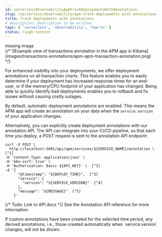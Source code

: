 ```yaml
---
id: serverlessObservabilityApmTrackDeploymentsWithAnnotations
slug: /serverless/observability/apm-track-deployments-with-annotations
title: Track deployments with annotations
# description: Description to be written
tags: [ 'serverless', 'observability', 'how-to' ]
status: rough content
---
```



<RoughContent />


<div id="transactions-annotations"></div>

<div style={{ backgroundColor: "#F1F4FA", width: "100%", height: "250px", textAlign: "center", paddingTop: "110px", marginBottom: "20px" }}><DocIcon type="image" title="missing image"/> missing image</div>
{/* ![Example view of transactions annotation in the APM app in Kibana](images/transactions-annotations/apm-apm-transaction-annotation.png) */}

For enhanced visibility into your deployments, we offer deployment annotations on all transaction charts.
This feature enables you to easily determine if your deployment has increased response times for an end-user,
or if the memory/CPU footprint of your application has changed.
Being able to quickly identify bad deployments enables you to rollback and fix issues without causing costly outages.

By default, automatic deployment annotations are enabled.
This means the APM app will create an annotation on your data when the `service.version` of your application changes.

Alternatively, you can explicitly create deployment annotations with our annotation API.
The API can integrate into your CI/CD pipeline,
so that each time you deploy, a POST request is sent to the annotation API endpoint:

```curl
curl -X POST \
  http://localhost:5601/api/apm/services/${SERVICE_NAME}/annotation \  [^1]
-H 'Content-Type: application/json' \
-H 'kbn-xsrf: true' \
-H 'Authorization: Basic ${API_KEY}' \  [^2]
-d '{
      "@timestamp": "${DEPLOY_TIME}",  [^3]
      "service": {
        "version": "${SERVICE_VERSION}"  [^4]
      },
      "message": "${MESSAGE}"  [^5]
    }'
```
[^1]: The `service.name` of your application
[^2]: An APM app API key with sufficient privileges
[^3]: The time of the deployment
[^4]: The `service.version` to be displayed in the annotation
[^5]: A custom message to be displayed in the annotation

{/* Todo: Link to API docs */}
See the Annotation API reference for more information.

<DocCallOut title="Note">
If custom annotations have been created for the selected time period, any derived annotations, i.e., those created automatically when `service.version` changes, will not be shown.
</DocCallOut>
